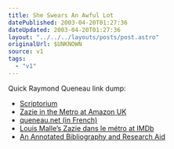 ```yaml
---
title: She Swears An Awful Lot
datePublished: 2003-04-20T01:27:36
dateUpdated: 2003-04-20T01:27:36
layout: "../../../layouts/posts/post.astro"
originalUrl: $UNKNOWN
source: v1
tags:
  - "v1"
---
```


Quick Raymond Queneau link dump:

- [Scriptorium][1]
- [Zazie in the Metro at Amazon UK][2]
- [queneau.net (in French)][3]
- [Louis Malle&#8217;s Zazie dans le m&eacute;tro at IMDb][4]
- [An Annotated Bibliography and Research Aid][5]

[1]: http://www.themodernword.com/scriptorium/queneau.html
[2]: http://www.amazon.co.uk/exec/obidos/ASIN/0141183918/ohsky "Amazon.co.uk: Zazie in the Metro"
[3]: http://www.queneau.net/
[4]: http://uk.imdb.com/Title?0054494
[5]: http://www.creighton.edu/~chaskest/queneau.html
